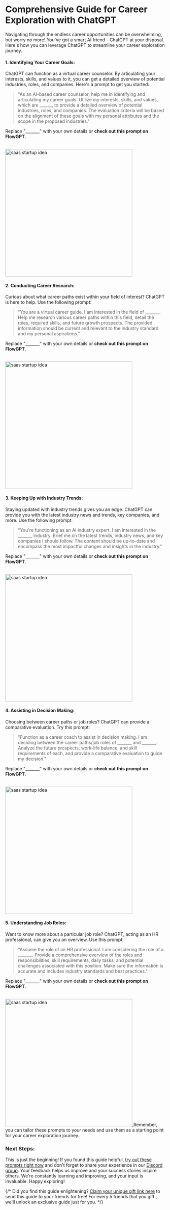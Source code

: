 


# Comprehensive Guide for Career Exploration with ChatGPT



Navigating through the endless career opportunities can be overwhelming, but worry no more! You've got a smart AI friend - ChatGPT at your disposal. Here's how you can leverage ChatGPT to streamline your career exploration journey.

#### 1. Identifying Your Career Goals:

ChatGPT can function as a virtual career counselor. By articulating your interests, skills, and values to it, you can get a detailed overview of potential industries, roles, and companies. Here's a prompt to get you started:

> "As an AI-based career counselor, help me in identifying and articulating my career goals. Utilize my interests, skills, and values, which are ______, to provide a detailed overview of potential industries, roles, and companies. The evaluation criteria will be based on the alignment of these goals with my personal attributes and the scope in the proposed industries."


Replace "_______" with your own details or **check out this prompt on FlowGPT**.

<br/>
<a 
target="_blank"
href='https://flowgpt.com/prompt/k_EMD5b3H2PEuhoiR3nrl'>
<img 
src="/promptCard/explore/explore1.png" alt="saas startup idea" title="saas startup idea" width="400" style={{borderRadius:"16px" }} /> 
</a>

#### 2. Conducting Career Research:

Curious about what career paths exist within your field of interest? ChatGPT is here to help. Use the following prompt:

> "You are a virtual career guide. I am interested in the field of _______. Help me research various career paths within this field, detail the roles, required skills, and future growth prospects. The provided information should be current and relevant to the industry standard and my personal aspirations."

Replace "_______" with your own details or **check out this prompt on FlowGPT**.

<br/>
<a 
target="_blank"
href='https://flowgpt.com/prompt/1RillTcrtpCItgx7e4uZw'>
<img 
src="/promptCard/explore/explore2.png" alt="saas startup idea" title="saas startup idea" width="400" style={{borderRadius:"16px" }} /> 
</a>

#### 3. Keeping Up with Industry Trends:

Staying updated with industry trends gives you an edge. ChatGPT can provide you with the latest industry news and trends, key companies, and more. Use the following prompt:

> "You're functioning as an AI industry expert. I am interested in the _______ industry. Brief me on the latest trends, industry news, and key companies I should follow. The content should be up-to-date and encompass the most impactful changes and insights in the industry."

Replace "_______" with your own details or **check out this prompt on FlowGPT**.

<br/>
<a 
target="_blank"
href='https://flowgpt.com/prompt/ZOkdPzjyTvl8n_mwRv7RG'>
<img 
src="/promptCard/explore/explore3.png" alt="saas startup idea" title="saas startup idea" width="400" style={{borderRadius:"16px" }} /> 
</a>

#### 4. Assisting in Decision Making:

Choosing between career paths or job roles? ChatGPT can provide a comparative evaluation. Try this prompt:

> "Function as a career coach to assist in decision making. I am deciding between the career paths/job roles of _______ and _______. Analyze the future prospects, work-life balance, and skill requirements of each, and provide a comparative evaluation to guide my decision."

Replace "_______" with your own details or **check out this prompt on FlowGPT**.

<br/>
<a 
target="_blank"
href='https://flowgpt.com/prompt/VbsdcwcGDoEYeaY073R6v'>
<img 
src="/promptCard/explore/explore4.png" alt="saas startup idea" title="saas startup idea" width="400" style={{borderRadius:"16px" }} /> 
</a>

#### 5. Understanding Job Roles:

Want to know more about a particular job role? ChatGPT, acting as an HR professional, can give you an overview. Use this prompt:

> "Assume the role of an HR professional. I am considering the role of a _______. Provide a comprehensive overview of the roles and responsibilities, skill requirements, daily tasks, and potential challenges associated with this position. Make sure the information is accurate and includes industry standards and best practices."

Replace "_______" with your own details or **check out this prompt on FlowGPT**.

<br/>
<a 
target="_blank"
href='https://flowgpt.com/prompt/iIN4hqh4LRTNRHohqSlof'>
<img 
src="/promptCard/explore/explore5.png" alt="saas startup idea" title="saas startup idea" width="400" style={{borderRadius:"16px" }} /> 
</a>
Remember, you can tailor these prompts to your needs and use them as a starting point for your career exploration journey.

### Next Steps:

This is just the beginning! If you found this guide helpful, [try out these prompts right now](https://flowgpt.com) and don't forget to share your experience in our [Discord group](https://discord.gg/flowgpt). Your feedback helps us improve and your success stories inspire others. We're constantly learning and improving, and your input is invaluable. Happy exploring!

{/* Did you find this guide enlightening? [Claim your unique gift link here](https://flowgpt.referral-factory.com/frkDh8/join) to send this guide to your friends for free! For every 5 friends that you gift , we'll unlock an exclusive guide just for you. */}


